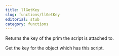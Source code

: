 ```yaml
---
title: llGetKey
slug: functions/llGetKey
editorial: stub
category: functions
---
```


<LSLFunction
	name="llGetKey"
	returnType="key"
/>

Returns the key of the prim the script is attached to.

Get the key for the object which has this script.
